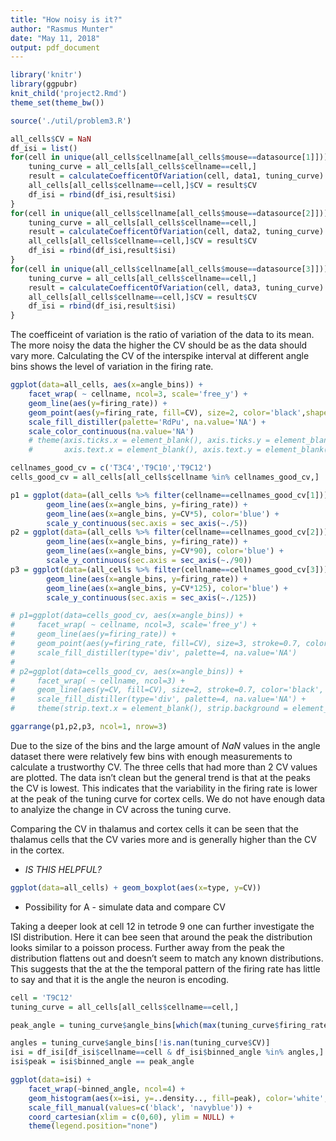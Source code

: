 ```yaml
---
title: "How noisy is it?"
author: "Rasmus Munter"
date: "May 11, 2018"
output: pdf_document
---
```


```r
library('knitr')
library(ggpubr)
knit_child('project2.Rmd')
theme_set(theme_bw())
```

```r
source('./util/problem3.R')

all_cells$CV = NaN
df_isi = list()
for(cell in unique(all_cells$cellname[all_cells$mouse==datasource[1]])){
    tuning_curve = all_cells[all_cells$cellname==cell,]
    result = calculateCoefficentOfVariation(cell, data1, tuning_curve)
    all_cells[all_cells$cellname==cell,]$CV = result$CV
    df_isi = rbind(df_isi,result$isi)
}
for(cell in unique(all_cells$cellname[all_cells$mouse==datasource[2]])){
    tuning_curve = all_cells[all_cells$cellname==cell,]
    result = calculateCoefficentOfVariation(cell, data2, tuning_curve)
    all_cells[all_cells$cellname==cell,]$CV = result$CV
    df_isi = rbind(df_isi,result$isi)
}
for(cell in unique(all_cells$cellname[all_cells$mouse==datasource[3]])){
    tuning_curve = all_cells[all_cells$cellname==cell,]
    result = calculateCoefficentOfVariation(cell, data3, tuning_curve)
    all_cells[all_cells$cellname==cell,]$CV = result$CV
    df_isi = rbind(df_isi,result$isi)
}
```

The coefficeint of variation is the ratio of variation of the data to its mean. The more noisy the data the higher the CV should be as the data should vary more. Calculating the CV of the interspike interval at different angle bins shows the level of variation in the firing rate.

```r
ggplot(data=all_cells, aes(x=angle_bins)) + 
    facet_wrap( ~ cellname, ncol=3, scale='free_y') +
    geom_line(aes(y=firing_rate)) +
    geom_point(aes(y=firing_rate, fill=CV), size=2, color='black',shape=21) +
    scale_fill_distiller(palette='RdPu', na.value='NA') +
    scale_color_continuous(na.value='NA')
    # theme(axis.ticks.x = element_blank(), axis.ticks.y = element_blank(),
    #       axis.text.x = element_blank(), axis.text.y = element_blank())
```
```r
cellnames_good_cv = c('T3C4','T9C10','T9C12')
cells_good_cv = all_cells[all_cells$cellname %in% cellnames_good_cv,]

p1 = ggplot(data=(all_cells %>% filter(cellname==cellnames_good_cv[1]))) +
        geom_line(aes(x=angle_bins, y=firing_rate)) +
        geom_line(aes(x=angle_bins, y=CV*5), color='blue') +
        scale_y_continuous(sec.axis = sec_axis(~./5))
p2 = ggplot(data=(all_cells %>% filter(cellname==cellnames_good_cv[2]))) +
        geom_line(aes(x=angle_bins, y=firing_rate)) +
        geom_line(aes(x=angle_bins, y=CV*90), color='blue') +
        scale_y_continuous(sec.axis = sec_axis(~./90))
p3 = ggplot(data=(all_cells %>% filter(cellname==cellnames_good_cv[3]))) +
        geom_line(aes(x=angle_bins, y=firing_rate)) +
        geom_line(aes(x=angle_bins, y=CV*125), color='blue') +
        scale_y_continuous(sec.axis = sec_axis(~./125))

# p1=ggplot(data=cells_good_cv, aes(x=angle_bins)) + 
#     facet_wrap( ~ cellname, ncol=3, scale='free_y') +
#     geom_line(aes(y=firing_rate)) +
#     geom_point(aes(y=firing_rate, fill=CV), size=3, stroke=0.7, color='black', shape=21) +
#     scale_fill_distiller(type='div', palette=4, na.value='NA')
#     
# p2=ggplot(data=cells_good_cv, aes(x=angle_bins)) + 
#     facet_wrap( ~ cellname, ncol=3) +
#     geom_line(aes(y=CV, fill=CV), size=2, stroke=0.7, color='black', shape=21) +
#     scale_fill_distiller(type='div', palette=4, na.value='NA') + 
#     theme(strip.text.x = element_blank(), strip.background = element_blank())

ggarrange(p1,p2,p3, ncol=1, nrow=3)
```

Due to the size of the bins and the large amount of $NaN$ values in the angle dataset there were relatively few bins with enough measurements to calculate a trustworthy CV. The three cells that had more than 2 CV values are plotted. The data isn't clean but the general trend is that at the peaks the CV is lowest. This indicates that the variability in the firing rate is lower at the peak of the tuning curve for cortex cells. We do not have enough data to analyize the change in CV across the tuning curve.

Comparing the CV in thalamus and cortex cells it can be seen that the thalamus cells that the CV varies more and is generally higher than the CV in the cortex.

* *IS THIS HELPFUL?*

```r
ggplot(data=all_cells) + geom_boxplot(aes(x=type, y=CV))
```

* Possibility for A - simulate data and compare CV

Taking a deeper look at cell 12 in tetrode 9 one can further investigate the ISI distribution. Here it can bee seen that around the peak the distribution looks similar to a poisson process. Further away from the peak the distribution flattens out and doesn't seem to match any known distributions. This suggests that the at the the temporal pattern of the firing rate has little to say and that it is the angle the neuron is encoding.

```r
cell = 'T9C12'
tuning_curve = all_cells[all_cells$cellname==cell,]

peak_angle = tuning_curve$angle_bins[which(max(tuning_curve$firing_rate)==tuning_curve$firing_rate)]

angles = tuning_curve$angle_bins[!is.nan(tuning_curve$CV)]
isi = df_isi[df_isi$cellname==cell & df_isi$binned_angle %in% angles,]
isi$peak = isi$binned_angle == peak_angle

ggplot(data=isi) + 
    facet_wrap(~binned_angle, ncol=4) + 
    geom_histogram(aes(x=isi, y=..density.., fill=peak), color='white', size=0.2, binwidth=2) + 
    scale_fill_manual(values=c('black', 'navyblue')) +
    coord_cartesian(xlim = c(0,60), ylim = NULL) + 
    theme(legend.position="none")
```




